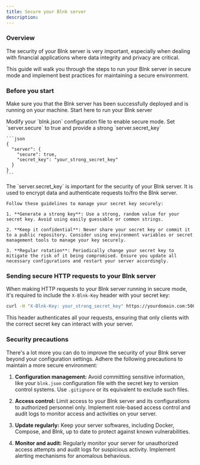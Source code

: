 ```yaml
---
title: Secure your Blnk server
description:
---
```

### Overview

The security of your Blnk server is very important, especially when dealing with financial applications where data integrity and privacy are critical. 

This guide will walk you through the steps to run your Blnk server in secure mode and implement best practices for maintaining a secure environment.

### Before you start

Make sure you that the Blnk server has been successfully deployed and is running on your machine.
<Card title="Deploy Blnk" icon="square-1" href="/intro/run-blnk-server">
        Start here to run your Blnk server
</Card>

<Steps>
  <Step title="Enable secure mode">
    Modify your `blnk.json` configuration file to enable secure mode. Set `server.secure` to true and provide a strong `server.secret_key`

    ```json
    {
      "server": {
        "secure": true,
        "secret_key": "your_strong_secret_key"
      }
    }
    ```
  </Step>
  <Step title="Secure your secret key">
    The `server.secret_key` is important for the security of your Blnk server. It is used to encrypt data and authenticate requests to/fro the Blnk server. 

    Follow these guidelines to manage your secret key securely:

    1. **Generate a strong key**: Use a strong, random value for your secret key. Avoid using easily guessable or common strings.

    2. **Keep it confidential**: Never share your secret key or commit it to a public repository. Consider using environment variables or secret management tools to manage your key securely.

    3. **Regular rotation**: Periodically change your secret key to mitigate the risk of it being compromised. Ensure you update all necessary configurations and restart your server accordingly.
  </Step>
</Steps>

### Sending secure HTTP requests to your Blnk server

When making HTTP requests to your Blnk server running in secure mode, it's required to include the `X-Blnk-Key` header with your secret key:

```bash
curl -H "X-Blnk-Key: your_strong_secret_key" https://yourdomain.com:5001 -I
```

This header authenticates all your requests, ensuring that only clients with the correct secret key can interact with your server.

### Security precautions

There's a lot more you can do to improve the security of your Blnk server beyond your configuration settings. Adhere the following precautions to maintain a more secure environment:

1. **Configuration management:** Avoid committing sensitive information, like your `blnk.json` configuration file with the secret key to version control systems. Use `.gitignore` or its equivalent to exclude such files.

2. **Access control:** Limit access to your Blnk server and its configurations to authorized personnel only. Implement role-based access control and audit logs to monitor access and activities on your server.

3. **Update regularly:** Keep your server softwares, including Docker, Compose, and Blnk, up to date to protect against known vulnerabilities.

4. **Monitor and audit:** Regularly monitor your server for unauthorized access attempts and audit logs for suspicious activity. Implement alerting mechanisms for anomalous behavious.